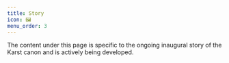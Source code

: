 ```yaml
---
title: Story
icon: 🖼️
menu_order: 3
---
```


The content under this page is specific to the ongoing inaugural story
of the Karst canon and is actively being developed.
